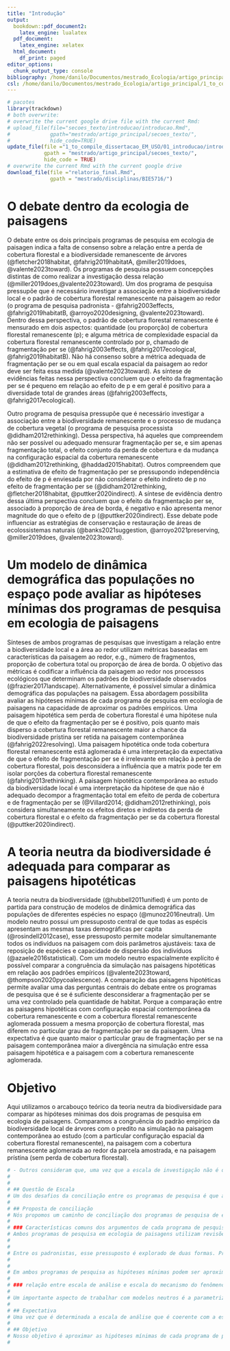 ```yaml
---
title: "Introdução"
output:
  bookdown::pdf_document2:
    latex_engine: lualatex
  pdf_document:
    latex_engine: xelatex
  html_document:
    df_print: paged
editor_options:
  chunk_output_type: console
bibliography: /home/danilo/Documentos/mestrado_Ecologia/artigo_principal/1_to_compile_dissertacao_EM_USO/resources/citations.bib
csl: /home/danilo/Documentos/mestrado_Ecologia/artigo_principal/1_to_compile_dissertacao_EM_USO/resources/plos.csl
---
```


```r
# pacotes
library(trackdown)
# both overwrite: 
# overwrite the current google drive file with the current Rmd:
# upload_file(file="secoes_texto/introducao/introducao.Rmd",
#             gpath="mestrado/artigo_principal/secoes_texto/",
#             hide_code=TRUE)
update_file(file ="1_to_compile_dissertacao_EM_USO/01_introducao/introducao.Rmd",
            gpath = "mestrado/artigo_principal/secoes_texto/",
            hide_code = TRUE)
# overwrite the current Rmd with the current google drive 
download_file(file ="relatorio_final.Rmd",
              gpath = "mestrado/disciplinas/BIE5716/")
```

# O debate dentro da ecologia de paisagens

O debate entre os dois principais programas de pesquisa em ecologia de paisagen indica a falta de consenso sobre a relação entre a perda de cobertura florestal e a biodiversidade remanescente de árvores (@fletcher2018habitat, @fahrig2019habitatA, @miller2019does, @valente2023toward). Os programas de pesquisa possuem concepções distintas de como realizar a investigação dessa relação (@miller2019does,@valente2023toward). Um dos programa de pesquisa pressupõe que é necessário investigar a associação entre a biodiversidade local e o padrão de cobertura florestal remanescente na paisagem ao redor (o programa de pesquisa padronista - @fahrig2003effects, @fahrig2019habitatB, @arroyo2020designing, @valente2023toward). Dentro dessa perspectiva, o padrão de cobertura florestal remanescente é mensurado em dois aspectos: quantidade (ou proporção) de cobertura florestal remanescente (p); e alguma métrica de complexidade espacial da cobertura florestal remanescente controlado por p, chamado de fragmentação per se (@fahrig2003effects, @fahrig2017ecological, @fahrig2019habitatB). Não há consenso sobre a métrica adequada de fragmentação per se ou em qual escala espacial da paisagem ao redor deve ser feita essa medida (@valente2023toward). As síntese de evidências feitas nessa perspectiva concluem que o efeito da fragmentação per se é pequeno em relação ao efeito de p e em geral é positivo para a diversidade total de grandes áreas (@fahrig2003effects, @fahrig2017ecological).

Outro programa de pesquisa pressupõe que é necessário investigar a associação entre a biodiversidade remanescente e o processo de mudança de cobertura vegetal (o programa de pesquisa processista @didham2012rethinking). Dessa perspectiva, há aqueles que compreendem não ser possível ou adequado mensurar fragmentação per se, e sim apenas fragmentação total, o efeito conjunto da perda de cobertura e da mudança na configuração espacial da cobertura remanescente (@didham2012rethinking, @haddad2015habitat). Outros compreendem que a estimativa de efeito de fragmentação per se pressupondo independência do efeito de p é enviesada por não considerar o efeito indireto de p no efeito de fragmentação per se (@didham2012rethinking, @fletcher2018habitat, @puttker2020indirect). A síntese de evidência dentro dessa última perspectiva concluem que o efeito da fragmentação per se, associado à proporção de área de borda, é negativo e não apresenta menor magnitude do que o efeito de p (@puttker2020indirect). Esse debate pode influenciar as estratégias de conservação e restauração de áreas de ecolossistemas naturais (@banks2021suggestion, @arroyo2021preserving, @miller2019does, @valente2023toward).

# Um modelo de dinâmica demográfica das populações no espaço pode avaliar as hipóteses mínimas dos programas de pesquisa em ecologia de paisagens

Sínteses de ambos programas de pesquisas que investigam a relação entre a biodiversidade local e a área ao redor utilizam métricas baseadas em características da paisagem ao redor, e.g., número de fragmentos, proporção de cobertura total ou proporção de área de borda. O objetivo das métricas é codificar a influência da paisagem ao redor nos processos ecológicos que determinam os padrões de biodiversidade observados (@frazier2017landscape). Alternativamente, é possível simular a dinâmica demográfica das populações na paisagem. Essa abordagem possibilita avaliar as hipóteses mínimas de cada programa de pesquisa em ecologia de paisagens na capacidade de aproximar os padrões empíricos. Uma paisagem hipotética sem perda de cobertura florestal é uma hipótese nula de que o efeito da fragmentação per se é positivo, pois quanto mais disperso a cobertura florestal remanescente maior a chance da biodiversidade prístina ser retida na paisagem contemporânea (@fahrig2022resolving). Uma paisagem hipotética onde toda cobertura florestal remanescente está aglomerada é uma interpretação da expectativa de que o efeito de fragmentação per se é irrelevante em relação à perda de cobertura florestal, pois desconsidera a influência que a matrix pode ter em isolar porções da cobertura florestal remanescente (@fahrig2013rethinking). A paisagem hipotética contemporânea ao estudo da biodiversidade local é uma interpretação da hipótese de que não é adequado decompor a fragmentação total em efeito de perda de cobertura e de fragmentação per se (@Villard2014; @didham2012rethinking), pois considera simultaneamente os efeitos diretos e indiretos da perda de cobertura florestal e o efeito da fragmentação per se da cobertura florestal (@puttker2020indirect).

# A teoria neutra da biodiversidade é adequada para comparar as paisagens hipotéticas

A teoria neutra da biodiversidade (@hubbell2011unified) é um ponto de partida para construção de modelos de dinâmica demográfica das populações de diferentes espécies no espaço (@munoz2016neutral). Um modelo neutro possui um pressuposto central de que todas as espécis apresentam as mesmas taxas demográficas per capita (@rosindell2012case), esse pressuposto permite modelar simultanemante todos os indivíduos na paisagem com dois parâmetros ajustáveis: taxa de reposição de espécies e capacidade de dispersão dos indivíduos (@azaele2016statistical). Com um modelo neutro espacialmente explícito é possível comparar a congruência da simulação nas paisagens hipotéticas em relação aos padrões empíricos (@valente2023toward, @thompson2020pycoalescence). A comparação das paisagens hipotéticas permite avaliar uma das perguntas centrais do debate entre os programas de pesquisa que é se é suficiente desconsiderar a fragmentação per se uma vez controlado pela quantidade de habitat. Porque a comparação entre as paisagens hipotéticas com configuração espacial contemporânea da cobertura remanescente e com a cobertura florestal remanescente aglomerada possuem a mesma proporção de cobertura florestal, mas diferem no particular grau de fragmentação per se da paisagem. Uma expectativa é que quanto maior o particular grau de fragmentação per se na paisagem contemporânea maior a divergência na simulação entre essa paisagem hipotética e a paisagem com a cobertura remanescente aglomerada.

# Objetivo

Aqui utilizamos o arcabouço teórico da teoria neutra da biodiversidade para comparar as hipóteses mínimas dos dois programas de pesquisa em ecologia de paisagens. Comparamos a congruência do padrão empírico da biodiversidade local de árvores com o predito na simulação na paisagem contemporânea ao estudo (com a particular configuração espacial da cobertura florestal remanescente), na paisagem com a cobertura remanescente aglomerada ao redor da parcela amostrada, e na paisagem prístina (sem perda de cobertura florestal). 
 

 
```r
# - Outros consideram que, uma vez que a escala de investigação não é determinada em função da escala dos mecanismos que influenciam a resposta ecológica em estudo, as análises que investigam o efeito de fragmentação per se não são interpretáveis (@fletcher2018habitat, @fletcher2023addressingA).
# 
# 
# ## Questão de Escala
# Um dos desafios da conciliação entre os programas de pesquisa é que a relação entre biodiversidade e cobertura florestal remanescente pode ser compreendido em múltiplas dimensões de escala espaço-temporal @mcgill2015fifteen, (@jackson2015ecologists, @fletcher2023addressingA). Quando a investigação utiliza padrões de biodiversidade observados em momento único é comum considerar dois tipos de escalas temporais: de longo prazo e de curto prazo (@kuussaari2009extinction, @lira2019temporal, @figueiredo2019understanding). Os efeitos de curto prazo têm sido aproximados pela situação da biodiversidade no cenário de ausência de perda de cobertura florestal, ou seja, a perda de cobertura é apenas a subtração de parte da biodiversidade original nessa situação prístina (@kuussaari2009extinction, @may2019geometry, @fahrig2022resolving). Os efeitos de longo prazo são aproximados pela situação de um novo equilíbrio da biodiversidade remanescente na situação da cobertura florestal remanescente contemporânea ao evento de amostragem (@kuussaari2009extinction,@thompson2019characterising). Essas duas situações podem ser usadas como referências para estimar o atraso na resposta da biodiversidade à mudança na cobertura florestal (@kuussaari2009extinction, @lira2019temporal, @figueiredo2019understanding). A escala espacial em geral é compreendida em três dimensões: dos mecanismos; da observação do fenômeno (e.g. o tamanho da parcela); e da análise das possíveis preditoras do fenômeno (@fletcher2023addressingA). Diversos mecanismos têm sido sugeridos como importantes para compreender a relação entre biodiversidade e cobertura florestal remanescente (@fletcher2018habitat,@fahrig2019habitatA), porém, a conectividade, i.e., a movimentação dos indivíduos na cobertura florestal remanescente, é considerada fundamental em ambos programas de pesquisa (@Villard2014, @fahrig2013rethinking, @fletcher2018negative, @fahrig2022resolving), pois, sob total limitação de dispersão espera-se que os únicos mecanismos relevantes sejam locais, sem precisar explicitar a paisagem ao redor (@chase2020biodiversity). Portanto, é necessário investigar a dispersão quando se determina a escala de análise (@arroyo2020designing,@fletcher2023addressingA). 
# 
# ## Proposta de conciliação
# Nós propomos um caminho de conciliação dos programas de pesquisa de ecologia de paisagens pelo uso do programa de pesquisa da teoria neutra da biodiversidade local. O programa de pesquisa da teoria neutra se baseia em explorar os pressupostos auxiliares ao de equivalência funcional na construção de modelos populacionais que simulam a dinâmica de nascimentos e mortes dos indivíduos no espaço (@rosindell2012case, @munoz2016neutral,@bausman2019aims). Ao pressupor equivalência funcional (situação em que todas as espécies apresentam as mesmas taxas demográficas per capita) é possível construir modelos com poucos parâmetros (@azaele2016statistical), onde é possível ajustar a capacidade de dispersão dos indivíduos remanescentes (@munoz2016neutral), dessa forma, explicitando um mecanismo essencial para compreender a escala do fenômeno e da análise. Uma classe de modelos neutros se baseia em teoria coalescente que explicitamente considera a escala da observação na simulação das dinâmicas populacionais (@rosindell2008coalescence, @azaele2016statistical). Esses modelos neutros coalescente são utilizados para investigar a situação de efeitos imediatos e de longo prazo (@chisholm2018species, @thompson2019characterising). Além disso, há consenso de que modelos neutros podem ser aproximações suficientes para descrever métricas de biodiversidade local de árvores observada em momento único como a riqueza de espécies e abundância (@azaele2016statistical), métricas de biodiversidade utilizada em revisões de ambos programas de pesquisa (@puttker2020indirect, @fahrig2017ecological). A teoria neutra possibilita explorar as hipóteses mínimas dos programas de pesquisa em ecologia de paisagens em um arcabouço teórico comum, permitindo a comparação direta de múltiplas hipóteses, característica necessária para conciliação teórica entre os programas de pesquisa (@valente2023toward).  Além disso, há uma longa literatura que apresenta formas de integrar os modelos neutros com modelos mais complexos que consideram os componentes adaptativos da biodiversidade (@leroi2020neutral). Para adequar os pressupostos do programa de pesquisa da teoria neutra vamos explorar características comuns dos argumentos de ambos programas de pesquisa em ecologia de paisagens.
# 
# ### Características comuns dos argumentos de cada programa de pesquisa
# Ambos programas de pesquisa em ecologia de paisagens utilizam revisões das evidências com características comuns (@puttker2020indirect, @fahrig2017ecological, @watling2020support, @riva2022disproportionately). Esses estudos são feitos a partir de bases de dados que agregam trabalhos de inventários da biodiversidade, em que as características dos locais de amostragem são revisadas da literatura e as características da paisagem são obtidas de ferramentas de sensoriamento remoto (@puttker2020indirect, @riva2022disproportionately). A riqueza e abundância local de espécies observadas em um único momento são utilizadas como métricas de biodiversidade (@puttker2020indirect, @fahrig2017ecological, @watling2020support). Em estudos com espécies árboreas a escala de observação costuma ser a parcela (@puttker2020indirect, @fahrig2017ecological, @watling2020support). A escala de análise foi determinada por uma análise chamada escala de efeito (@puttker2020indirect, @fahrig2013rethinking), onde a extensão espacial da paisagem escolhida é aquela que maximiza a relação entre preditoras e métrica de biodiversidade local observada (@jackson2015ecologists). Existe um pressuposto na análise de escala de efeito de que as características observadas na paisagem apresentam algum efeito importante na métrica de biodiversidade em estudo (@frazier2017landscape). Esse pressuposto é explorado de diversas formas nas hipóteses mínimas de cada programa de pesquisa.
# 
# 
# Entre os padronistas, esse pressuposto é explorado de duas formas. Primeiro, a afirmação de que é suficiente desconsiderar a fragmentação per se como descritor da biodiversidade local, uma vez que o efeito de p é muito maior em magnitude (@fahrig2017ecological), pressupõe um efeito de longo prazo. Segundo, quando propõe que a fragmentação per se apresenta efeito positivo por maximizar a amostragem espacial da cobertura florestal remanescente, e portanto da biodiversidade remanescente, pressupõe efeito de curto prazo (@fahrig2022resolving). Os processistas pressupõem efeito de longo prazo quando afirmam que o efeito de fragmentação per se, principalmente relacionado com a proporção de área de borda, é negativo e elevado, uma vez que a análise considera a possibilidade de interdependência entre as métricas (@puttker2020indirect). 
# 
# 
# Em ambos programas de pesquisa as hipóteses mínimas podem ser aproximadas por dinâmicas ecológicas idealizadas de um modelo neutro. A hipótese mínima de que apenas o efeito de curto prazo é relevante pode ser aproximada pela simulação do equilíbrio em uma paisagem sem perda de habitat (paisagem hipotética prístina) (@chisholm2018species, @may2019geometry). A hipótese de que a fragmentação per se é irrelevante em comparação ao efeito de perda de habitat pode ser aproximada pela simulação de equilíbrio em uma paisagem em que a cobertura florestal remanescente está aglomerado ao redor da parcela (paisagem hipotética aglomerada) (@valente2023toward). A hipótese de que a fragmentação per se é relevante, uma vez que explicitado a interdependência das métricas de p e fragmentação per se (@puttker2020indirect), pode ser aproximada pela simulação de equilíbrio na particular configuração espacial da cobertura florestal remanescente (paisagem hipotética contemporânea (@thompson2019characterising).
# 
# ### relação entre escala de análise e escala do mecanismo do fenômeno no modelo neutro
# 
# Um importante aspecto de trabalhar com modelos neutros é a parametrização do modelo. Os modelos neutros são conhecidos por apresentarem boa congruência com os padrões empíricos de biodiversidade local de árvores, uma vez que seus parâmetros são ajustados a partir dos padrões a serem avaliados (@gotelli2006null, @rosindell2012case,@leroi2020neutral) . Indicando que é necessário ter cautela sobre os valores de parâmetros quando comparações são feitas e na interpretação desses parâmetros livres (@gotelli2006null, @etienne2011spatial, @azaele2016statistical). Uma vez que a capacidade de dispersão for controlada para investigar a escala do fenômeno e da análise, o outro parâmetro disponível é a taxa de entrada de novas espécies no sistema (taxa U) (@thompson2020pycoalescence). A taxa U pode ser interpretada como especiação ou reposição do banco de propágulos, uma vez que, sob equilíbrio, ela compensa a perda de espécies por deriva ecologica (a perda de espécies devido a flutuação aleatória do número de indivíduos em cada espécie, @azaele2016statistical REFs classícas). Se a taxa U for ajustada para que o modelo aproxime bem a riqueza local de espécies em um particular nível de capacidade dispersão dos indivíduos, a taxa U pode ser interpretado como o complementar da conectividade simulada entre a paisagem ao redor e a parcela amostrada necessária para manter a riqueza local (@may2012dispersal). Sob essa interpretação, a taxa U pode ser usada para investigar a escala da conectividade potencial simulada e dessa forma determinar a escala de análise adequada para os níveis de dispersão simulados (apêndice Efeito de Escalar). Outra possibilidade é criar preditoras a partir da comparação par a par entre a taxa U estimada entre paisagens hipotéticas. Por exemplo, a métrica de fragmentação per se pode ser obtido pela diferença na taxa U estimada pela paisagem contemporânea e aglomerada, dessa forma, a escala de análise é coerente com a escala do mecanismo.
# 
# ## Expectativa
# Uma vez que é determinada a escala de análise que é coerente com a escala do mecanismo é possível estabelecer algumas expectativas sobre o efeito da área ao redor da parcela (paisagem local) na manutenção da diversidade local. O predito nas paisagens hipotéticas contemporânea e aglomerada pode divergir do predito na paisagem prístina com o aumento da perda de cobertura florestal. O predito na paisagem contemporânea pode começar a divergir em áreas com menor perda de cobertura florestal do que o predito na paisagem aglomerada se a parcela amostrada estiver próxima da região de borda (REF) e a limitação de dispersão for severa (REF), ou seja, mesmo em paisagens acima do limiar de percolação (situação em que a maior parte da cobertura florestal remanescente está estruturalmente conectada, Swift et al. 2010; Taubert et al. 2018). Abaixo do limiar de percolação, em paisagens com proporção intermediária, há a maior variabilidade na possível configuração espacial da cobertura remanescente e espera-se que elementos de conexão (e.g. corredores ecológicos e stepping stones) possam possibilitar a conectividade entre manchas de cobertura florestal com potencial de manter populações viáveis (@Villard2014). Assim, em paisagens com proporção  intermediárias espera-se observar a maior potencial diferença entre as paisagens contemporâneas e aglomeradas. Em paisagens com pouca cobertura florestal espera-se que as manchas remanescentes estejam pouco isoladas ou com pouca capacidade de manter populações viáveis (@Pardini2010, @Villard2014, Hanski 2015), nessas situações, esperamos a maior diferença entre o predito na paisagem prístina e o predito nas paisagens contemporânea e aglomerada. Nós esperamos que as métricas funcionais de efeito da paisagem ao redor, baseadas na diferença entre taxa U estimada nas paisagens hipotéticas, sejam preditoras adequadas para descrever a divergência do predito nas paisagens hipotéticas.
# 
# ## Objetivo
# Nosso objetivo é aproximar as hipóteses mínimas de cada programa de pesquisa no arcabouço teórico comum da teoria neutra da biodiversidade, usando um modelo neutro espacialmente explícito. Utilizamos o modelo neutro para conciliar a escala de análise e a escala da conectividade entre parcela e paisagem ao redor, controlado pela escala da observação. Com esse modelo exploramos as situações de longo e curto prazo da relação entre a perda de cobertura florestal e a biodiversidade de árvores remanescente. Nossa abordagem permite construir métricas funcionais do efeito da paisagem ao redor na manutenção da diversidade local. Essas métricas foram usadas para investigar a congruência relativa do predito pelas hipóteses minimas com o padrão empírico de biodiversidade local de árvores da Floresta Atlântica. Nossos achados podem prover insights importantes sobre como modelar a biodiversidade local de árvores a partir de dados de sensoriamento remoto.
# 

```
